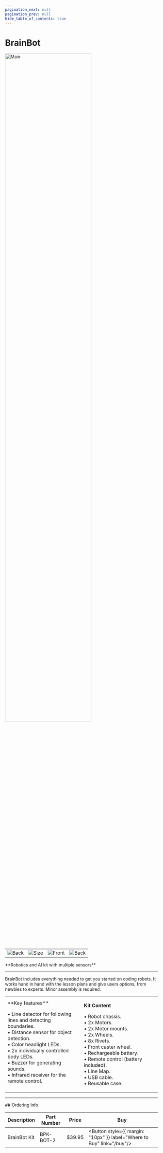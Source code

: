```yaml
---
pagination_next: null
pagination_prev: null
hide_table_of_contents: true
---
```



# BrainBot

<div style={{ textAlign: "center" }}>

<Zoom>
<img alt="Main" width="75%" src="/img/catalog/brainbot-kit.png" />
</Zoom>

  <table>
    <td>
      <Zoom>
        <img alt="Back" src="/img/catalog/brainbot-top.png" />
      </Zoom>
    </td>
    <td>
      <Zoom>
        <img alt="Size" src="/img/catalog/brainbot-front.png" />
      </Zoom>
    </td>
    <td>
      <Zoom>
        <img alt="Front" src="/img/catalog/brainbot-incase.png" />
      </Zoom>
    </td>
    <td>
      <Zoom>
        <img alt="Back" src="/img/catalog/brainbot-front45.png" />
      </Zoom>
    </td>
  </table>
  <p>**Robotics and AI kit with multiple sensors**</p>
</div>



---

BrainBot includes everything needed to get you started on coding robots. It works hand in hand with the lesson plans and give users options, from newbies to experts. Minor assembly is required.

<table><td width='50%'>
**Key features**

• Line detector for following lines and detecting boundaries.<br/>
• Distance sensor for object detection.<br/>
• Color headlight LEDs.<br/>
• 2x individually controlled body LEDs.<br/>
• Buzzer for generating sounds.<br/>
• Infrared receiver for the remote control.<br/>

</td><td width='50%'>

**Kit Content**

• Robot chassis.<br/>
• 2x Motors.<br/>
• 2x Motor mounts.<br/>
• 2x Wheels.<br/>
• 8x Rivets.<br/>
• Front caster wheel.<br/>
• Rechargeable battery.<br/>
• Remote control (battery included).<br/>
• Line Map.<br/>
• USB cable.<br/>
• Reusable case.<br/>

</td></table>

---

<p
  style={{
    backgroundColor: "orange",
    color: "black",
    padding: "0px 0px 0px 30px",
  }}
>
  ## Ordering Info
</p>

| Description | Part Number | Price  | Buy
| ----------- | ----------- | ------ | ---
| BrainBot Kit   | BPK-BOT-2 | $39.95 | <Button  style={{ margin: "10px" }}  label="Where to Buy"  link="/buy"/>
